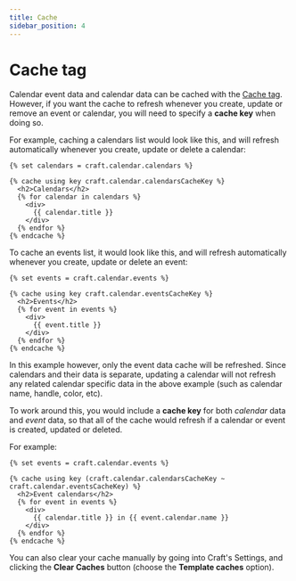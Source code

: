 ```yaml
---
title: Cache
sidebar_position: 4
---
```


# Cache tag

Calendar event data and calendar data can be cached with the [Cache tag](https://craftcms.com/docs/4.x/dev/tags.html#cache). However, if you want the cache to refresh whenever you create, update or remove an event or calendar, you will need to specify a **cache key** when doing so.

For example, caching a calendars list would look like this, and will refresh automatically whenever you create, update or delete a calendar:

```twig showLineNumbers
{% set calendars = craft.calendar.calendars %}

{% cache using key craft.calendar.calendarsCacheKey %}
  <h2>Calendars</h2>
  {% for calendar in calendars %}
    <div>
      {{ calendar.title }}
    </div>
  {% endfor %}
{% endcache %}
```

To cache an events list, it would look like this, and will refresh automatically whenever you create, update or delete an event:

```twig showLineNumbers
{% set events = craft.calendar.events %}

{% cache using key craft.calendar.eventsCacheKey %}
  <h2>Events</h2>
  {% for event in events %}
    <div>
      {{ event.title }}
    </div>
  {% endfor %}
{% endcache %}
```

In this example however, only the event data cache will be refreshed. Since calendars and their data is separate, updating a calendar will not refresh any related calendar specific data in the above example (such as calendar name, handle, color, etc).

To work around this, you would include a **cache key** for both _calendar_ data and _event_ data, so that all of the cache would refresh if a calendar or event is created, updated or deleted.

For example:

```twig showLineNumbers
{% set events = craft.calendar.events %}

{% cache using key (craft.calendar.calendarsCacheKey ~ craft.calendar.eventsCacheKey) %}
  <h2>Event calendars</h2>
  {% for event in events %}
    <div>
      {{ calendar.title }} in {{ event.calendar.name }}
    </div>
  {% endfor %}
{% endcache %}
```

You can also clear your cache manually by going into Craft's Settings, and clicking the **Clear Caches** button (choose the **Template caches** option).

